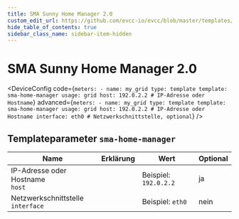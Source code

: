 ```yaml
---
title: SMA Sunny Home Manager 2.0
custom_edit_url: https://github.com/evcc-io/evcc/blob/master/templates/definition/meter/sma-home-manager.yaml
hide_table_of_contents: true
sidebar_class_name: sidebar-item-hidden
---
```



# SMA Sunny Home Manager 2.0

<div className="device-detail-container">
  <div className="device-detail-content">
    <DeviceFeatures features="smahems" />

<DeviceConfig code={`meters:
    - name: my_grid
      type: template
      template: sma-home-manager
      usage: grid
      host: 192.0.2.2 # IP-Adresse oder Hostname`} advanced={`meters:
    - name: my_grid
      type: template
      template: sma-home-manager
      usage: grid
      host: 192.0.2.2 # IP-Adresse oder Hostname
      interface: eth0 # Netzwerkschnittstelle, optional`} />
  </div>
  <div className="device-detail-icon">
    <evcc-icon
      type="meter"
      name="sma-sunny-home-manager-2-0"
      size="400px"
      alt="SMA Sunny Home Manager 2.0"
      className="device-detail-icon-img"
    ></evcc-icon>
  </div>
</div>

## Templateparameter `sma-home-manager`

| Name | Erklärung | Wert | Optional |
|-----------|-----------|------|----------|
| IP-Adresse oder Hostname<br/>`host` |  | Beispiel: `192.0.2.2` | ja |
| Netzwerkschnittstelle<br/>`interface` |  | Beispiel: `eth0` | nein |


